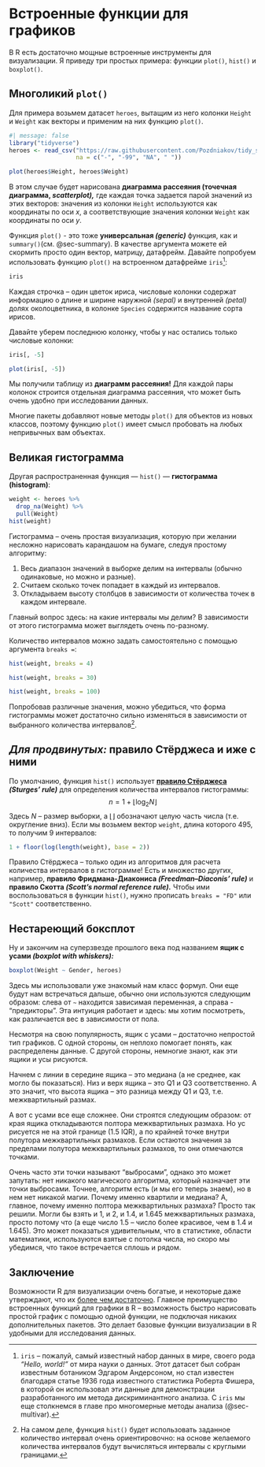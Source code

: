 # Встроенные функции для графиков {#sec-r_vis}

В R есть достаточно мощные встроенные инструменты для визуализации. Я приведу три простых примера: функции `plot()`, `hist()` и `boxplot()`.

## Многоликий `plot()` {#sec-base_plot}

Для примера возьмем датасет `heroes`, вытащим из него колонки `Height` и `Weight` как векторы и применим на них функцию `plot()`.

```r
#| message: false
library("tidyverse")
heroes <- read_csv("https://raw.githubusercontent.com/Pozdniakov/tidy_stats/master/data/heroes_information.csv",
                   na = c("-", "-99", "NA", " "))
```

```r
plot(heroes$Height, heroes$Weight)
```

В этом случае будет нарисована **диаграмма рассеяния (точечная диаграмма, *scatterplot),*** где каждая точка задается парой значений из этих векторов: значения из колонки `Height` используются как координаты по оси *x*, а соответствующие значения колонки `Weight` как координаты по оси *y*.

Функция `plot()` - это тоже **универсальная *(generic)*** функция, как и `summary()`(см. @sec-summary). В качестве аргумента можете ей скормить просто один вектор, матрицу, датафрейм. Давайте попробуем использовать функцию `plot()` на встроенном датафрейме `iris`[^220-base_viz-1]:

[^220-base_viz-1]: `iris` -- пожалуй, самый известный набор данных в мире, своего рода *"Hello, world!"* от мира науки о данных. Этот датасет был собран известным ботаником Эдгаром Андерсоном, но стал известен благодаря статье 1936 года известного статистика Роберта Фишера, в которой он использовал эти данные для демонстрации разработанного им метода дискриминантного анализа. С `iris` мы еще столкнемся в главе про многомерные методы анализа (@sec-multivar).

```r
iris
```

Каждая строчка -- один цветок ириса, числовые колонки содержат информацию о длине и ширине наружной *(sepal)* и внутренней *(petal)* долях околоцветника, в колонке `Species` содержится название сорта ирисов.

<!--# КАРТИНКА С ИРИСАМИ??? -->

Давайте уберем последнюю колонку, чтобы у нас остались только числовые колонки:

```r
iris[, -5]
```

```r
plot(iris[, -5])
```

Мы получили таблицу из **диаграмм рассеяния!** Для каждой пары колонок строится отдельная диаграмма рассеяния, что может быть очень удобно при исследовании данных.

Многие пакеты добавляют новые методы `plot()` для объектов из новых классов, поэтому функцию `plot()` имеет смысл пробовать на любых непривычных вам объектах.

## Великая гистограмма {#sec-base_vis_hist}

Другая распространенная функция --- `hist()` --- **гистограмма (histogram)**:

```r
weight <- heroes %>%
  drop_na(Weight) %>%
  pull(Weight)
hist(weight)
```

Гистограмма -- очень простая визуализация, которую при желании несложно нарисовать карандашом на бумаге, следуя простому алгоритму:

1.  Весь диапазон значений в выборке делим на интервалы (обычно одинаковые, но можно и разные).
2.  Считаем сколько точек попадает в каждый из интервалов.
3.  Откладываем высоту столбцов в зависимости от количества точек в каждом интервале.

Главный вопрос здесь: на какие интервалы мы делим? В зависимости от этого гистограмма может выглядеть очень по-разному.

Количество интервалов можно задать самостоятельно с помощью аргумента `breaks =`:

```r
hist(weight, breaks = 4)
```

```r
hist(weight, breaks = 30)
```

```r
hist(weight, breaks = 100)
```

Попробовав различные значения, можно убедиться, что форма гистограммы может достаточно сильно изменяться в зависимости от выбранного количества интервалов[^220-base_viz-2].

[^220-base_viz-2]: На самом деле, функция `hist()` будет использовать заданное количество интервал очень ориентировочно: на основе желаемого количества интервалов будут вычисляться интервалы с круглыми границами.

::: callout-warning
## *Для продвинутых:* правило Стёрджеса и иже с ними

По умолчанию, функция `hist()` использует [**правило Стёрджеса**](https://ru.wikipedia.org/wiki/Правило_Стёрджеса) ***(Sturges' rule)*** для определения количества интервалов гистограммы: $$\displaystyle n=1+\lfloor \log _{2}N\rfloor$$Здесь $N$ -- размер выборки, а $\lfloor \rfloor$ обозначают целую часть числа (т.е. округление вниз). Если мы возьмем вектор `weight`, длина которого 495, то получим 9 интервалов:

```r
1 + floor(log(length(weight), base = 2))
```

Правило Стёрджеса -- только один из алгоритмов для расчета количества интервалов в гистограмме! Есть и множество других, например, **правило Фридмана-Диакониса *(Freedman--Diaconis' rule)*** и **правило Скотта *(Scott's normal reference rule).*** Чтобы ими воспользоваться в функции `hist()`, нужно прописать `breaks = "FD"` или `"Scott"` соответственно.
:::

## Нестареющий боксплот {#sec-base_vis_boxplot}

Ну и закончим на суперзвезде прошлого века под названием **ящик с усами *(boxplot with whiskers):***

```r
boxplot(Weight ~ Gender, heroes)
```

Здесь мы использовали уже знакомый нам класс формул. Они еще будут нам встречаться дальше, обычно они используются следующим образом: слева от `~` находится зависимая переменная, а справа - "предикторы". Эта интуиция работает и здесь: мы хотим посмотреть, как различается вес в зависимости от пола.

Несмотря на свою популярность, ящик с усами -- достаточно непростой тип графиков. С одной стороны, он неплохо помогает понять, как распределены данные. С другой стороны, немногие знают, как эти ящики и усы рисуются.

Начнем с линии в середине ящика -- это медиана (а не среднее, как могло бы показаться). Низ и верх ящика -- это Q1 и Q3 соответственно. А это значит, что высота ящика -- это разница между Q1 и Q3, т.е. межквартильный размах.

А вот с усами все еще сложнее. Они строятся следующим образом: от края ящика откладываются полтора межквартильных размаха. Но ус рисуется не на этой границе (1.5 IQR), а по крайней точке внутри полутора межквартильных размахов. Если остаются значения за пределами полутора межквартильных размахов, то они отмечаются точками.

<!--# Картинка с боксплотом -->

Очень часто эти точки называют "выбросами", однако это может запутать: нет никакого магического алгоритма, который назначает эти точки выбросами. Точнее, алгоритм есть (и мы его теперь знаем), но в нем нет никакой магии. Почему именно квартили и медиана? А, главное, почему именно полтора межквартильных размаха? Просто так решили. Могли бы взять и 1, и 2, и 1.4, и 1.645 межквартильных размаха, просто потому что (а еще число 1.5 -- число более красивое, чем в 1.4 и 1.645). Это может показаться удивительным, что в статистике, области математики, используются взятые с потолка числа, но скоро мы убедимся, что такое встречается сплошь и рядом.

## Заключение

Возможности R для визуализации очень богатые, и некоторые даже утверждают, что их [более чем достаточно](https://flowingdata.com/2016/03/22/comparing-ggplot2-and-r-base-graphics/). Главное преимущество встроенных функций для графики в R -- возможность быстро нарисовать простой график с помощью одной функции, не подключая никаких дополнительных пакетов. Это делает базовые функции визуализации в R удобными для исследования данных.
